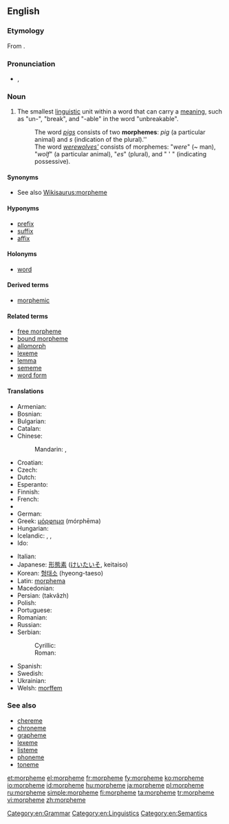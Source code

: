 ==English==
{{wikipedia}}

===Etymology===
From {{etyl|fr|en}} {{term|morphème|lang=fr}}.

===Pronunciation===
* {{IPA|/ˈmɔː(r)fiːm/}}, {{X-SAMPA|/'mO:(r)fi:m/}}

===Noun===
{{en-noun}}

# {{linguistic morphology}} The smallest [[linguistic]] unit within a word that can carry a [[meaning]], such as "un-", "break", and "-able" in the word "unbreakable".
#: The word ''[[pigs]]'' consists of two '''morphemes''': ''pig'' (a particular animal) and ''s'' (indication of the plural).''
#: The word ''[[werewolves|werewolves']]'' consists of morphemes: "''were''" (~ man), "''wolf''" (a particular animal), "''es''" (plural), and " ' " (indicating possessive).

====Synonyms====
* See also [[Wikisaurus:morpheme]]

====Hyponyms====
* [[prefix]]
* [[suffix]]
* [[affix]]

====Holonyms====
* [[word]]

====Derived terms====
* [[morphemic]]

====Related terms====
* [[free morpheme]]
* [[bound morpheme]]
* [[allomorph]]
* [[lexeme]]
* [[lemma]]
* [[sememe]]
* [[word form]]

====Translations====
{{trans-top|smallest linguistic unit}}
* Armenian: {{t|hy|ձեւույթ|tr=jewuytʿ|sc=Armn}}
* Bosnian: {{t-|bs|morfema|f}}
* Bulgarian: {{t+|bg|морфема|f}}
* Catalan: {{t+|ca|morfema|m}}
* Chinese:
*: Mandarin: {{t-|cmn|詞素|sc=Hani}}, {{t-|cmn|词素|tr=císù|sc=Hani}}
* Croatian: {{t-|hr|morfem|m}}
* Czech: {{t-|cs|morfém|m}}
* Dutch: {{t-|nl|morfeem|n}}
* Esperanto: {{t-|eo|morfemo|xs=Esperanto}}
* Finnish: {{t+|fi|morfeemi}}
* French: {{t+|fr|morphème|m}}
* {{trreq|gl}}
* German: {{t+|de|Morphem|n}}
* Greek: [[μόρφημα]] (mórphēma)
* Hungarian: {{t+|hu|morféma}}
* Icelandic: {{t|is|myndan|f}}, {{t|is|morfem|f}}, {{t|is|minnsta}} {{t|is|merkingarbær}} {{t|is|eining}} {{t|is|mál|f}}
* Ido: {{t+|io|morfemo|xs=Ido}}
{{trans-mid}}
* Italian: {{t+|it|morfema|m}}
* Japanese: [[形態素]] ([[けいたいそ]], keitaiso)
* Korean: [[형태소]] (hyeong-taeso)
* Latin: [[morphema]]
* Macedonian: {{t-|mk|морфема|f|tr=morféma}}
* Persian: {{fa-Arab|[[تكواژ]]}} (takvâzh)
* Polish: {{t+|pl|morfem|m}}
* Portuguese: {{t+|pt|morfema|m}}
* Romanian: {{t+|ro|morfem|n}}
* Russian: {{t+|ru|морфема|f|tr=morféma}}
* Serbian:
*: Cyrillic: {{t+|sr|морфема|f|sc=Cyrl}}
*: Roman: {{t-|sr|morfema|f}}
* Spanish: {{t+|es|morfema|m}}
* Swedish: {{t+|sv|morfem}}
* Ukrainian: {{t-|uk|морфема|f|xs=Ukrainian}}
* Welsh: [[morffem]]
{{trans-bottom}}

===See also===
* [[chereme]]
* [[chroneme]]
* [[grapheme]]
* [[lexeme]]
* [[listeme]]
* [[phoneme]]
* [[toneme]]

[[Category:en:Grammar]]
[[Category:en:Linguistics]]
[[Category:en:Semantics]]

[[et:morpheme]]
[[el:morpheme]]
[[fr:morpheme]]
[[fy:morpheme]]
[[ko:morpheme]]
[[io:morpheme]]
[[id:morpheme]]
[[hu:morpheme]]
[[ja:morpheme]]
[[pl:morpheme]]
[[ru:morpheme]]
[[simple:morpheme]]
[[fi:morpheme]]
[[ta:morpheme]]
[[tr:morpheme]]
[[vi:morpheme]]
[[zh:morpheme]]